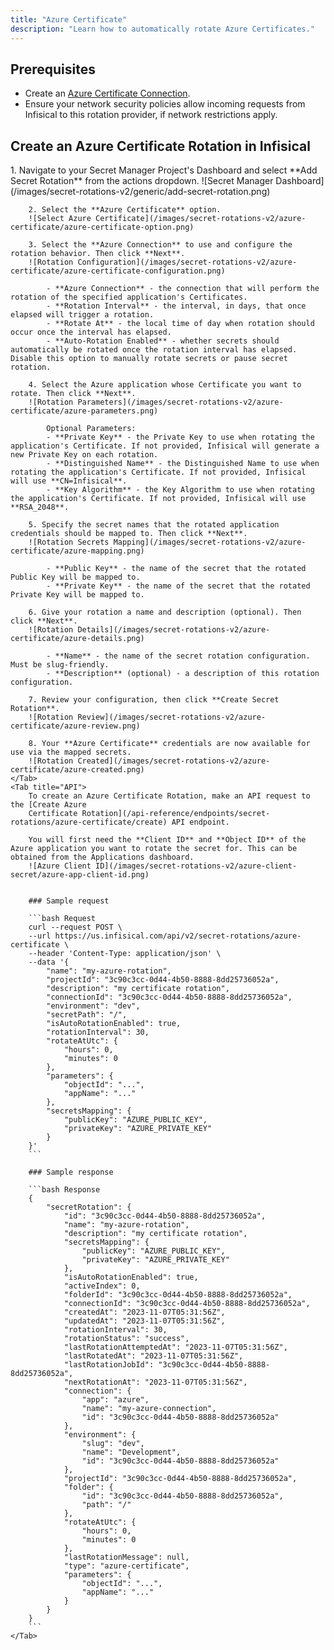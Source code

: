 ```yaml
---
title: "Azure Certificate"
description: "Learn how to automatically rotate Azure Certificates."
---
```


## Prerequisites

- Create an [Azure Certificate Connection](/integrations/app-connections/azure-certificate).
- Ensure your network security policies allow incoming requests from Infisical to this rotation provider, if network restrictions apply.

## Create an Azure Certificate Rotation in Infisical

<Tabs>
    <Tab title="Infisical UI">
        1. Navigate to your Secret Manager Project's Dashboard and select **Add Secret Rotation** from the actions dropdown.
        ![Secret Manager Dashboard](/images/secret-rotations-v2/generic/add-secret-rotation.png)

        2. Select the **Azure Certificate** option.
        ![Select Azure Certificate](/images/secret-rotations-v2/azure-certificate/azure-certificate-option.png)

        3. Select the **Azure Connection** to use and configure the rotation behavior. Then click **Next**.
        ![Rotation Configuration](/images/secret-rotations-v2/azure-certificate/azure-certificate-configuration.png)

            - **Azure Connection** - the connection that will perform the rotation of the specified application's Certificates.
            - **Rotation Interval** - the interval, in days, that once elapsed will trigger a rotation.
            - **Rotate At** - the local time of day when rotation should occur once the interval has elapsed.
            - **Auto-Rotation Enabled** - whether secrets should automatically be rotated once the rotation interval has elapsed. Disable this option to manually rotate secrets or pause secret rotation.

        4. Select the Azure application whose Certificate you want to rotate. Then click **Next**.
        ![Rotation Parameters](/images/secret-rotations-v2/azure-certificate/azure-parameters.png)

            Optional Parameters:
            - **Private Key** - the Private Key to use when rotating the application's Certificate. If not provided, Infisical will generate a new Private Key on each rotation.
            - **Distinguished Name** - the Distinguished Name to use when rotating the application's Certificate. If not provided, Infisical will use **CN=Infisical**.
            - **Key Algorithm** - the Key Algorithm to use when rotating the application's Certificate. If not provided, Infisical will use **RSA_2048**.

        5. Specify the secret names that the rotated application credentials should be mapped to. Then click **Next**.
        ![Rotation Secrets Mapping](/images/secret-rotations-v2/azure-certificate/azure-mapping.png)

            - **Public Key** - the name of the secret that the rotated Public Key will be mapped to.
            - **Private Key** - the name of the secret that the rotated Private Key will be mapped to.

        6. Give your rotation a name and description (optional). Then click **Next**.
        ![Rotation Details](/images/secret-rotations-v2/azure-certificate/azure-details.png)

            - **Name** - the name of the secret rotation configuration. Must be slug-friendly.
            - **Description** (optional) - a description of this rotation configuration.

        7. Review your configuration, then click **Create Secret Rotation**.
        ![Rotation Review](/images/secret-rotations-v2/azure-certificate/azure-review.png)

        8. Your **Azure Certificate** credentials are now available for use via the mapped secrets.
        ![Rotation Created](/images/secret-rotations-v2/azure-certificate/azure-created.png)
    </Tab>
    <Tab title="API">
        To create an Azure Certificate Rotation, make an API request to the [Create Azure
        Certificate Rotation](/api-reference/endpoints/secret-rotations/azure-certificate/create) API endpoint.

        You will first need the **Client ID** and **Object ID** of the Azure application you want to rotate the secret for. This can be obtained from the Applications dashboard.
        ![Azure Client ID](/images/secret-rotations-v2/azure-client-secret/azure-app-client-id.png)


        ### Sample request

        ```bash Request
        curl --request POST \
        --url https://us.infisical.com/api/v2/secret-rotations/azure-certificate \
        --header 'Content-Type: application/json' \
        --data '{
            "name": "my-azure-rotation",
            "projectId": "3c90c3cc-0d44-4b50-8888-8dd25736052a",
            "description": "my certificate rotation",
            "connectionId": "3c90c3cc-0d44-4b50-8888-8dd25736052a",
            "environment": "dev",
            "secretPath": "/",
            "isAutoRotationEnabled": true,
            "rotationInterval": 30,
            "rotateAtUtc": {
                "hours": 0,
                "minutes": 0
            },
            "parameters": {
                "objectId": "...",
                "appName": "..."
            },
            "secretsMapping": {
                "publicKey": "AZURE_PUBLIC_KEY",
                "privateKey": "AZURE_PRIVATE_KEY"
            }
        }'
        ```

        ### Sample response

        ```bash Response
        {
            "secretRotation": {
                "id": "3c90c3cc-0d44-4b50-8888-8dd25736052a",
                "name": "my-azure-rotation",
                "description": "my certificate rotation",
                "secretsMapping": {
                    "publicKey": "AZURE_PUBLIC_KEY",
                    "privateKey": "AZURE_PRIVATE_KEY"
                },
                "isAutoRotationEnabled": true,
                "activeIndex": 0,
                "folderId": "3c90c3cc-0d44-4b50-8888-8dd25736052a",
                "connectionId": "3c90c3cc-0d44-4b50-8888-8dd25736052a",
                "createdAt": "2023-11-07T05:31:56Z",
                "updatedAt": "2023-11-07T05:31:56Z",
                "rotationInterval": 30,
                "rotationStatus": "success",
                "lastRotationAttemptedAt": "2023-11-07T05:31:56Z",
                "lastRotatedAt": "2023-11-07T05:31:56Z",
                "lastRotationJobId": "3c90c3cc-0d44-4b50-8888-8dd25736052a",
                "nextRotationAt": "2023-11-07T05:31:56Z",
                "connection": {
                    "app": "azure",
                    "name": "my-azure-connection",
                    "id": "3c90c3cc-0d44-4b50-8888-8dd25736052a"
                },
                "environment": {
                    "slug": "dev",
                    "name": "Development",
                    "id": "3c90c3cc-0d44-4b50-8888-8dd25736052a"
                },
                "projectId": "3c90c3cc-0d44-4b50-8888-8dd25736052a",
                "folder": {
                    "id": "3c90c3cc-0d44-4b50-8888-8dd25736052a",
                    "path": "/"
                },
                "rotateAtUtc": {
                    "hours": 0,
                    "minutes": 0
                },
                "lastRotationMessage": null,
                "type": "azure-certificate",
                "parameters": {
                    "objectId": "...",
                    "appName": "..."
                }
            }
        }
        ```
    </Tab>
</Tabs>
